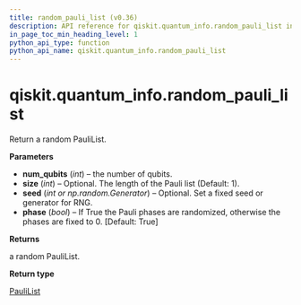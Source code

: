 ```yaml
---
title: random_pauli_list (v0.36)
description: API reference for qiskit.quantum_info.random_pauli_list in qiskit v0.36
in_page_toc_min_heading_level: 1
python_api_type: function
python_api_name: qiskit.quantum_info.random_pauli_list
---
```


<span id="qiskit-quantum-info-random-pauli-list" />

# qiskit.quantum\_info.random\_pauli\_list

<Function id="qiskit.quantum_info.random_pauli_list" isDedicatedPage={true} github="https://github.com/qiskit/qiskit/tree/stable/0.20/qiskit/quantum_info/operators/symplectic/random.py" signature="random_pauli_list(num_qubits, size=1, seed=None, phase=True)">
  Return a random PauliList.

  **Parameters**

  *   **num\_qubits** (*int*) – the number of qubits.
  *   **size** (*int*) – Optional. The length of the Pauli list (Default: 1).
  *   **seed** (*int or np.random.Generator*) – Optional. Set a fixed seed or generator for RNG.
  *   **phase** (*bool*) – If True the Pauli phases are randomized, otherwise the phases are fixed to 0. \[Default: True]

  **Returns**

  a random PauliList.

  **Return type**

  [PauliList](qiskit.quantum_info.PauliList "qiskit.quantum_info.PauliList")
</Function>

